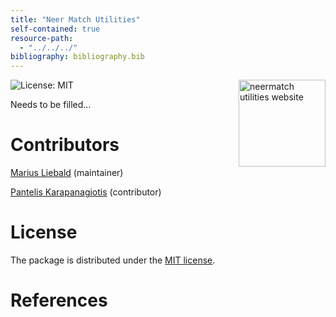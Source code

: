 ```yaml
---
title: "Neer Match Utilities"
self-contained: true
resource-path:
  - "../../../"
bibliography: bibliography.bib 
---
```


<a href="https://py-neer-match-utilities.maliedvp.de" style="float:right;margin-left:10px;"><img src="docs/source/_static/img/hex-logo.png" align="right" height="139" alt="neermatch utilities website" /></a>

<!-- badges: start -->
![License: MIT](https://img.shields.io/badge/License-MIT-blue.svg)
<!-- badges: end -->

Needs to be filled...

# Contributors

[Marius Liebald](https://www.marius-liebald.de) (maintainer)

[Pantelis Karapanagiotis](https://www.pikappa.eu) (contributor)

# License

The package is distributed under the [MIT license](LICENSE.txt).

# References